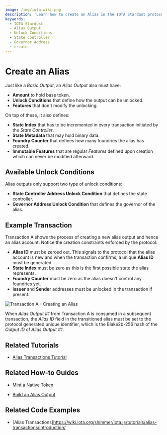 ```yaml
---
image: /img/iota-wiki.png
description: 'Learn how to create an Alias in the IOTA Stardust protocol, including the available unlock conditions, features, and an example transaction.'
keywords:
  - IOTA Stardust
  - Alias Output
  - Unlock Conditions
  - State Controller
  - Governor Address
  - create
---
```



# Create an Alias

Just like a _Basic Output_, an _Alias Output_ also must have:

- **Amount** to hold base token.
- **Unlock Conditions** that define how the output can be unlocked.
- **Features** that don't modify the unlocking.

On top of these, it also defines:

- **State Index** that has to be incremented in every transaction initiated by the _State Controller_.
- **State Metadata** that may hold binary data.
- **Foundry Counter** that defines how many foundries the alias has created.
- **Immutable Features** that are regular _Features_ defined upon creation which can never be modified afterward.

## Available Unlock Conditions

Alias outputs only support two type of unlock conditions:

- **State Controller Address Unlock Condition** that defines the state controller.
- **Governor Address Unlock Condition** that defines the governor of the alias.

## Example Transaction

Transaction A shows the process of creating a new alias output and hence an alias account. Notice the creation
constraints enforced by the protocol:

- **Alias ID** must be zeroed out. This signals to the protocol that the alias account is new and when the transaction
  confirms, a unique **Alias ID** must be generated.
- **State Index** must be zero as this is the first possible state the alias represents.
- **Foundry Counter** must be zero as the alias doesn't control any foundries yet.
- **Issuer** and **Sender** addresses must be unlocked in the transaction if present.

![Transaction A - Creating an Alias](/img/stardust_explanations/stardust_ledger_anatomy/alias_transaction/tx_A.svg)

When _Alias Output #1_ from Transaction A is consumed in a subsequent transaction, the _Alias ID_ field in the
transitioned alias must be set to the protocol generated unique identifier, which is the Blake2b-256 hash of the
_Output ID_ of _Alias Output #1_.

## Related Tutorials

<Tabs groupId="library">
<TabItem value="iota.js" label="iota.js">

- [Alias Transactions Tutorial](https://wiki.iota.org/shimmer/iota.js/tutorials/alias-transactions/introduction/)

</TabItem>
</Tabs>

## Related How-to Guides

<Tabs groupId="library">
<TabItem value="wallet.rs" label="wallet.rs">

- [Mint a Native Token](https://wiki.iota.org/shimmer/wallet.rs/how_tos/native_tokens/mint_native_token/)

</TabItem>

<TabItem value="iota.rs" label="iota.rs">

- [Build an Alias Output](https://wiki.iota.org/shimmer/iota.rs/how_tos/build_alias_output/).

</TabItem>
</Tabs>

## Related Code Examples

<Tabs groupId="library">
<TabItem value="iota.js" label="iota.js">

- [Alias Transactions]https://wiki.iota.org/shimmer/iota.js/tutorials/alias-transactions/introduction/

</TabItem>
</Tabs>
